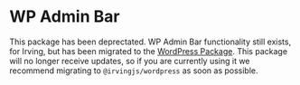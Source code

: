 <Meta title="Packages/WP Admin Bar" />

# WP Admin Bar
This package has been deprectated. WP Admin Bar functionality still exists, for Irving, but has been migrated to the [WordPress Package](?path=/docs/packages-wordpress--page). This package will no longer receive updates, so if you are currently using it we recommend migrating to `@irvingjs/wordpress` as soon as possible.
